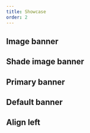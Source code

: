 ```yaml
---
title: Showcase
order: 2
---
```




## Image banner

<Playground system="ec" selectedKind="herobanner" selectedStory="image">
  <HeroBanner {...demoContentImage} />
</Playground>

## Shade image banner

<Playground system="ec" selectedKind="herobanner" selectedStory="image-shade">
  <HeroBanner {...demoContentImageShade} />
</Playground>

## Primary banner

<Playground system="ec" selectedKind="herobanner" selectedStory="primary">
  <HeroBanner {...demoContentPrimary} />
</Playground>

## Default banner

<Playground system="ec" selectedKind="herobanner" selectedStory="default">
  <HeroBanner {...demoContentDefault} />
</Playground>

## Align left

<Playground system="ec" selectedKind="herobanner" selectedStory="align-left">
  <HeroBanner {...demoContentAlignLeft} />
</Playground>
